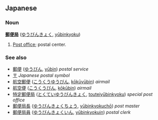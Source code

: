 == Japanese ==
=== Noun ===
'''[[郵便]][[局]]''' ([[ゆうびんきょく]], [[yūbinkyoku]])

# [[Post office]]; postal center.

=== See also ===
*[[郵便]] ([[ゆうびん]], [[yūbin]]) ''postal service''
*[[〒]] ''Japanese postal symbol''
*[[航空郵便]] ([[こうくうゆうびん]], [[kōkūyūbin]]) ''airmail''
*[[航空便]] ([[こうくうびん]], [[kōkūbin]]) ''airmail''
*[[特定郵便局]] ([[とくていゆうびんきょく]], [[touteiyūbinkyoku]]) ''special post office''
*[[郵便局長]] ([[ゆうびんきょくちょう]], [[yūbinkyokuchō]]) ''post master''
*[[郵便局員]] ([[ゆうびんきょくいん]], [[yūbinkyokuin]]) ''postal clerk''